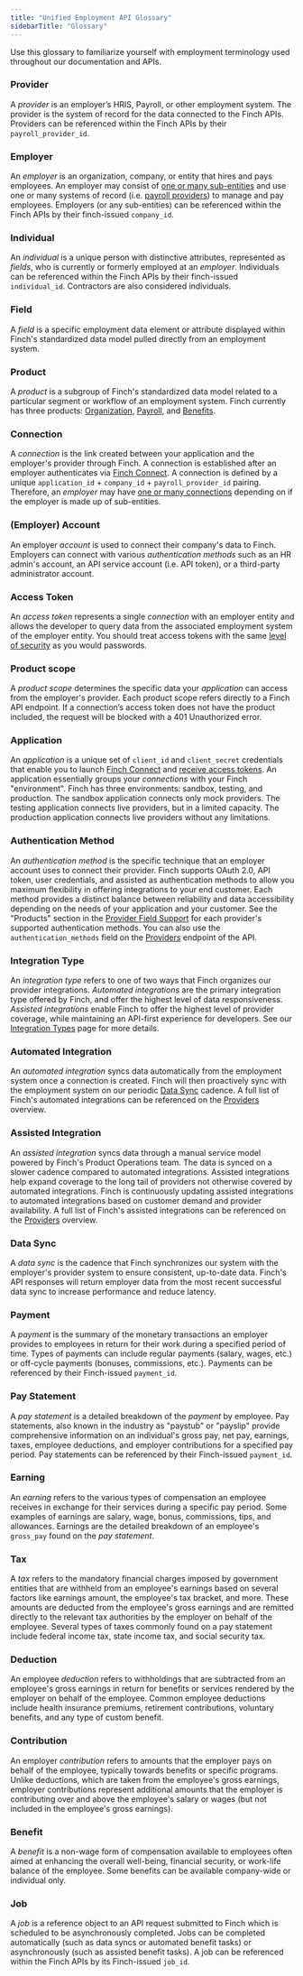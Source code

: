 ```yaml
---
title: "Unified Employment API Glossary"
sidebarTitle: "Glossary"
---
```


Use this glossary to familiarize yourself with employment terminology used throughout our documentation and APIs.

### Provider
A *provider* is an employer’s HRIS, Payroll, or other employment system. The provider is the system of record for the data connected to the Finch APIs. Providers can be referenced within the Finch APIs by their `payroll_provider_id`. 

### Employer
An *employer* is an organization, company, or entity that hires and pays employees. An employer may consist of [one or many sub-entities](/implementation-guide/Connect/Manage-Connections) and use one or many systems of record (i.e. [payroll providers](/integrations/providers)) to manage and pay employees. Employers (or any sub-entities) can be referenced within the Finch APIs by their finch-issued `company_id`.

### Individual
An *individual* is a unique person with distinctive attributes, represented as *fields*, who is currently or formerly employed at an *employer*. Individuals can be referenced within the Finch APIs by their finch-issued `individual_id`. Contractors are also considered individuals.

### Field
A *field* is a specific employment data element or attribute displayed within Finch's standardized data model pulled directly from an employment system.

### Product
A *product* is a subgroup of Finch's standardized data model related to a particular segment or workflow of an employment system. Finch currently has three products: [Organization](/products/organization/Overview), [Payroll](/products/pay/Overview), and [Benefits](/products/benefits/Overview).

### Connection
A *connection* is the link created between your application and the employer's provider through Finch. A connection is established after an employer authenticates via [Finch Connect](/how-finch-works/finch-connect). A connection is defined by a unique `application_id` + `company_id` + `payroll_provider_id` pairing. Therefore, an *employer* may have [one or many connections](/implementation-guide/Connect/Manage-Connections) depending on if the employer is made up of sub-entities. 

### (Employer) Account
An employer *account* is used to connect their company's data to Finch. Employers can connect with various *authentication methods* such as an HR admin's account, an API service account (i.e. API token), or a third-party administrator account.

### Access Token
An *access token* represents a single *connection* with an employer entity and allows the developer to query data from the associated employment system of the employer entity. You should treat access tokens with the same [level of security](/implementation-guide/Secure/Store-Tokens) as you would passwords.

### Product scope
A *product scope* determines the specific data your *application* can access from the employer's provider. Each product scope refers directly to a Finch API endpoint. If a connection’s access token does not have the product included, the request will be blocked with a 401 Unauthorized error.

### Application
An *application* is a unique set of `client_id` and `client_secret` credentials that enable you to launch [Finch Connect](/implementation-guide/Connect/Set-Up-Finch-Connect) and [receive access tokens](/implementation-guide/Connect/Retrieve-Access-Token). An application essentially groups your *connections* with your Finch "environment". Finch has three environments: sandbox, testing, and production. The sandbox application connects only mock providers. The testing application connects live providers, but in a limited capacity. The production application connects live providers without any limitations. 

### Authentication Method
An *authentication method* is the specific technique that an employer account uses to connect their provider. Finch supports OAuth 2.0, API token, user credentials, and assisted as authentication methods to allow you maximum flexibility in offering integrations to your end customer. Each method provides a distinct balance between reliability and data accessibility depending on the needs of your application and your customer. See the "Products" section in the [Provider Field Support](/integrations/providers) for each provider's supported authentication methods. You can also use the `authentication_methods` field on the [Providers](/integrations/providers) endpoint of the API.

### Integration Type
An *integration type* refers to one of two ways that Finch organizes our provider integrations. *Automated integrations* are the primary integration type offered by Finch, and offer the highest level of data responsiveness. *Assisted integrations* enable Finch to offer the highest level of provider coverage, while maintaining an API-first experience for developers. See our [Integration Types](/integrations/integration-types) page for more details.

### Automated Integration
An *automated integration* syncs data automatically from the employment system once a connection is created. Finch will then proactively sync with the employment system on our periodic [Data Sync](/developer-resources/Data-Syncs) cadence. A full list of Finch's automated integrations can be referenced on the [Providers](/integrations/providers) overview.

### Assisted Integration
An *assisted integration* syncs data through a manual service model powered by Finch's Product Operations team. The data is synced on a slower cadence compared to automated integrations. Assisted integrations help expand coverage to the long tail of providers not otherwise covered by automated integrations. Finch is continuously updating assisted integrations to automated integrations based on customer demand and provider availability. A full list of Finch's assisted integrations can be referenced on the [Providers](/integrations/providers) overview.

### Data Sync
A *data sync* is the cadence that Finch synchronizes our system with the employer's provider system to ensure consistent, up-to-date data. Finch's API responses will return employer data from the most recent successful data sync to increase performance and reduce latency.

### Payment
A *payment* is the summary of the monetary transactions an employer provides to employees in return for their work during a specified period of time. Types of payments can include regular payments (salary, wages, etc.) or off-cycle payments (bonuses, commissions, etc.). Payments can be referenced by their Finch-issued `payment_id`.

### Pay Statement
A *pay statement* is a detailed breakdown of the *payment* by employee. Pay statements, also known in the industry as "paystub" or "payslip" provide comprehensive information on an individual's gross pay, net pay, earnings, taxes, employee deductions, and employer contributions for a specified pay period. Pay statements can be referenced by their Finch-issued `payment_id`.

### Earning
An *earning* refers to the various types of compensation an employee receives in exchange for their services during a specific pay period. Some examples of earnings are salary, wage, bonus, commissions, tips, and allowances. Earnings are the detailed breakdown of an employee's `gross_pay` found on the *pay statement*.

### Tax
A *tax* refers to the mandatory financial charges imposed by government entities that are withheld from an employee's earnings based on several factors like earnings amount, the employee's tax bracket, and more. These amounts are deducted from the employee's gross earnings and are remitted directly to the relevant tax authorities by the employer on behalf of the employee. Several types of taxes commonly found on a pay statement include federal income tax, state income tax, and social security tax.

### Deduction
An employee *deduction* refers to withholdings that are subtracted from an employee's gross earnings in return for benefits or services rendered by the employer on behalf of the employee. Common employee deductions include health insurance premiums, retirement contributions, voluntary benefits, and any type of custom benefit. 

### Contribution
An employer *contribution* refers to amounts that the employer pays on behalf of the employee, typically towards benefits or specific programs. Unlike deductions, which are taken from the employee's gross earnings, employer contributions represent additional amounts that the employer is contributing over and above the employee's salary or wages (but not included in the employee's gross earnings).

### Benefit 
A *benefit* is a non-wage form of compensation available to employees often aimed at enhancing the overall well-being, financial security, or work-life balance of the employee. Some benefits can be available company-wide or individual only.  

### Job
A *job* is a reference object to an API request submitted to Finch which is scheduled to be asynchronously completed. Jobs can be completed automatically (such as data syncs or automated benefit tasks) or asynchronously (such as assisted benefit tasks). A job can be referenced within the Finch APIs by its Finch-issued `job_id`.